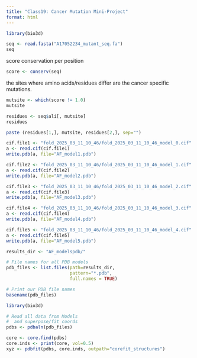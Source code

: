 ```yaml
---
title: "Class19: Cancer Mutation Mini-Project"
format: html
---
```


```r
library(bio3d)

seq <- read.fasta("A17052234_mutant_seq.fa")
seq
```

score conservation per position
```r
score <- conserv(seq)
```

the sites where amino acids/residues differ are the cancer specific mutations.
```r
mutsite <- which(score != 1.0)
mutsite
```

```r
residues <- seq$ali[, mutsite]
residues
```

```r
paste (residues[1,], mutsite, residues[2,], sep="")
```

```r
cif.file1 <- "fold_2025_03_11_10_46/fold_2025_03_11_10_46_model_0.cif"
a <- read.cif(cif.file1)
write.pdb(a, file="AF_model1.pdb")
```

```r
cif.file2 <- "fold_2025_03_11_10_46/fold_2025_03_11_10_46_model_1.cif"
a <- read.cif(cif.file2)
write.pdb(a, file="AF_model2.pdb")
```

```r
cif.file3 <- "fold_2025_03_11_10_46/fold_2025_03_11_10_46_model_2.cif"
a <- read.cif(cif.file3)
write.pdb(a, file="AF_model3.pdb")
```

```r
cif.file4 <- "fold_2025_03_11_10_46/fold_2025_03_11_10_46_model_3.cif"
a <- read.cif(cif.file4)
write.pdb(a, file="AF_model4.pdb")
```

```r
cif.file5 <- "fold_2025_03_11_10_46/fold_2025_03_11_10_46_model_4.cif"
a <- read.cif(cif.file5)
write.pdb(a, file="AF_model5.pdb")
```

```r
results_dir <- "AF_modelspdb/"
```

```r
# File names for all PDB models
pdb_files <- list.files(path=results_dir,
                        pattern="*.pdb",
                        full.names = TRUE)

# Print our PDB file names
basename(pdb_files)
```
```r
library(bio3d)

# Read all data from Models 
#  and superpose/fit coords
pdbs <- pdbaln(pdb_files)
```

```r
core <- core.find(pdbs)
core.inds <- print(core, vol=0.5)
xyz <- pdbfit(pdbs, core.inds, outpath="corefit_structures")
```

